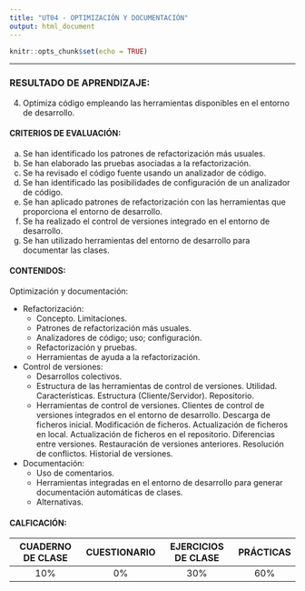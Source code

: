 ```yaml
---
title: "UT04 - OPTIMIZACIÓN Y DOCUMENTACIÓN"
output: html_document
---
```


```r
knitr::opts_chunk$set(echo = TRUE)
```

--- 

### RESULTADO DE APRENDIZAJE:

4. Optimiza código empleando las herramientas disponibles en el entorno de desarrollo. 

#### CRITERIOS DE EVALUACIÓN:

a) Se han identificado los patrones de refactorización más usuales.  
b) Se han elaborado las pruebas asociadas a la refactorización.  
c) Se ha revisado el código fuente usando un analizador de código.  
d) Se han identificado las posibilidades de configuración de un analizador de
código.  
e) Se han aplicado patrones de refactorización con las herramientas que proporciona el entorno de desarrollo.  
f) Se ha realizado el control de versiones integrado en el entorno de desarrollo.  
g) Se han utilizado herramientas del entorno de desarrollo para documentar las clases.   

#### CONTENIDOS:

Optimización y documentación:

- Refactorización:
  - Concepto. Limitaciones.
  - Patrones de refactorización más usuales.
  - Analizadores de código; uso; configuración.
  - Refactorización y pruebas.
  - Herramientas de ayuda a la refactorización.
- Control de versiones:
  - Desarrollos colectivos.
  - Estructura de las herramientas de control de versiones. Utilidad.
    Características. Estructura (Cliente/Servidor). Repositorio. 
  - Herramientas de control de versiones. Clientes de control de versiones integrados en el entorno de desarrollo. Descarga de ficheros inicial. Modificación de ficheros. Actualización de ficheros en local. Actualización de ficheros en el repositorio. Diferencias entre versiones. Restauración de versiones anteriores. Resolución de conflictos. Historial de versiones.
- Documentación:
  - Uso de comentarios.
  - Herramientas integradas en el entorno de desarrollo para generar documentación automáticas de clases.
  - Alternativas. 


#### CALFICACIÓN:

| CUADERNO DE CLASE | CUESTIONARIO | EJERCICIOS DE CLASE | PRÁCTICAS |
|:-----------------:|:------------:|:-------------------:|:---------:| 
|        10%        |      0%      |        30%          |    60%    |

